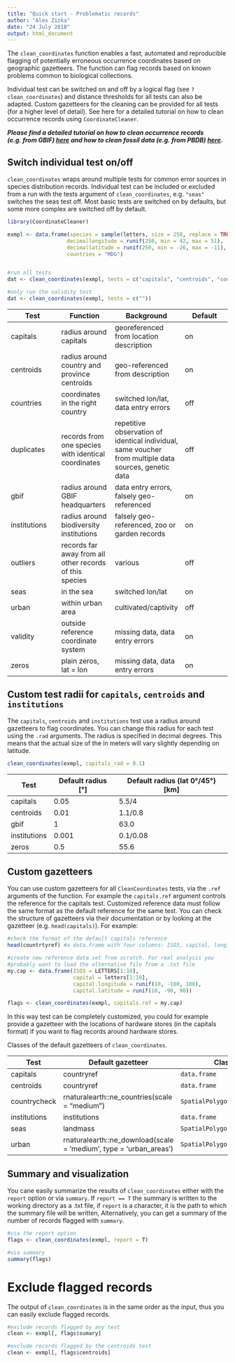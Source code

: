 ```yaml
---
title: "Quick start - Problematic records"
author: "Alex Zizka"
date: "24 July 2018"
output: html_document
---
```


The `clean_coordinates` function enables a fast, automated and reproducible flagging of potentially erroneous occurrence coordinates based on geographic gazetteers. The function can flag records based on known problems common to biological collections.

Individual test can be switched on and off by a logical flag (see `?clean_coordinates`) and distance thresholds for all tests can also be adapted. Custom gazetteers for the cleaning can be provided for all tests (for a higher level of detail). See here for a detailed tutorial on how to clean occurrence records using `CoordinateCleaner`.

***Please find a detailed tutorial on how to clean occurrence records (e.g. from GBIF) [here](https://azizka.github.io/CoordinateCleaner/articles/Cleaning_GBIF_data_with_CoordinateCleaner.html) and how to clean fossil data (e.g. from PBDB) [here](https://azizka.github.io/CoordinateCleaner/articles/Cleaning_PBDB_fossils_with_CoordinateCleaner.html).***

## Switch individual test on/off
`clean_coordinates` wraps around multiple tests for common error sources in species distribution records. Individual test can be included or excluded from a run with the tests argument of `clean_coordinates`, e.g. `"seas"` switches the seas test off. Most basic tests are switched on by defaults, but some more complex are switched off by default.

```r
library(CoordinateCleaner)

exmpl <- data.frame(species = sample(letters, size = 250, replace = TRUE),
                   decimallongitude = runif(250, min = 42, max = 51),
                   decimallatitude = runif(250, min = -26, max = -11),
                   countries = "MDG")


#run all tests
dat <- clean_coordinates(exmpl, tests = c("capitals", "centroids", "countries", "equal", "gbif", "institutions", "outliers", "seas", "urban", "zeros"), countries = "countries")

#only run the validity test
dat <- clean_coordinates(exmpl, tests = c(""))
```

| Test | Function | Background | Default |
|-------|-------|-------|-------|
|capitals|radius around capitals|georeferenced from location description|on|
|centroids|radius around country and province centroids|geo-referenced from description|on|
|countries|coordinates in the right country |switched lon/lat, data entry errors|off|
|duplicates|records from one species with identical coordinates|repetitive observation of identical individual, same voucher from multiple data sources, genetic data|off|
|gbif|radius around GBIF headquarters|data entry errors, falsely geo-referenced|on|
|institutions|radius around biodiversity institutions|falsely geo-referenced, zoo or garden records |on|
|outliers|records far away from all other records of this species|various|off|
|seas| in the sea|switched lon/lat|on|
|urban|within urban area|cultivated/captivity|off|
|validity|outside reference coordinate system|missing data, data entry errors|on|
|zeros|plain zeros, lat = lon|missing data, data entry errors|on|

## Custom test radii for `capitals`, `centroids` and `institutions`
The `capitals`, `centroids` and `institutions` test use a radius around gazetteers to flag coordinates. You can change this radius for each test using the `.rad` arguments. The radius is specified in decimal degrees. This means that the actual size of the in meters will vary slightly depending on latitude. 

```r
clean_coordinates(exmpl, capitals_rad = 0.1)
```
|Test|Default radius [°]|Default radius (lat 0°/45°) [km]|
|---|---|---|
|capitals|0.05|5.5/4|
|centroids|0.01|1.1/0.8|
|gbif|1|63.0|
|institutions|0.001|0.1/0.08|
|zeros|0.5|55.6|

## Custom gazetteers
You can use custom gazetteers for all `CleanCoordinates` tests, via the `.ref` arguments of the function. For example the `capitals.ref` argument controls the reference for the capitals test. Customized reference data must follow the same format as the default reference for the same test. You can check the structure of gazetteers via their documentation or by looking at the gazetteer (e.g. `head(capitals)`). For example:

```r
#check the format of the default capitals reference
head(countrtyref) #a data.frame with four columns: ISO3, capital, longitude, latitude

#create new reference data set from scratch. For real analysis you 
#probably want to load the alternative file from a .txt file
my.cap <- data.frame(ISO3 = LETTERS[1:10],
                     capital = letters[1:10],
                     capital.longitude = runif(10, -180, 180),
                     capital.latitude = runif(10, -90, 90))

flags <- clean_coordinates(exmpl, capitals.ref = my.cap)
```

In this way test can be completely customized, you could for example provide a gazetteer with the locations of hardware stores (in the capitals format) if you want to flag records around hardware stores.

Classes of the default gazetteers of `clean_coordinates`.

|Test | Default gazetteer |Class | Argument |
|---|---|---|---|
|capitals|countryref|`data.frame`|capitals.ref|
|centroids|countryref|`data.frame`|centroids.ref|
|countrycheck|rnaturalearth::ne_countries(scale = "medium")|`SpatialPolygonsDataFrame`|country.ref|
|institutions|institutions|`data.frame`|inst.ref|
|seas|landmass|`SpatialPolygonsDataFrame`|seas.ref|
|urban|rnaturalearth::ne_download(scale = 'medium', type = 'urban_areas')|`SpatialPolygonsDataFrame`|urban.ref|

## Summary and visualization
You cane easily summarize the results of `clean_coordinates` either with the `report` option or via `summary`. If `report == T` the summary is written to the working directory as a .txt file, if `report` is a character, it is the path to which the summary file will be written, Alternatively, you can get a summary of the number of records flagged with `summary`.

```r
#via the report option
flags <- clean_coordinates(exmpl, report = T)

#via summary
summary(flags)
```

# Exclude flagged records
The output of `clean_coordinates` is in the same order as the input, thus you can easily exclude flagged records.

```r
#exclude records flagged by any test
clean <- exmpl[, flags$sumary]

#exclude records flagged by the centroids test
clean <- exmpl[, flags$centroids]
```
